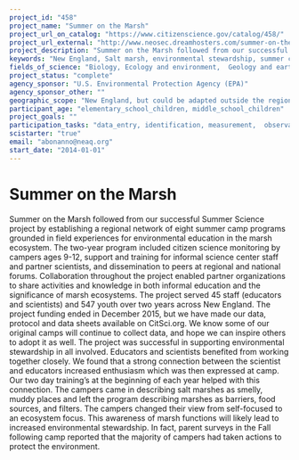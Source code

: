 ```yaml
---
project_id: "458"
project_name: "Summer on the Marsh"
project_url_on_catalog: "https://www.citizenscience.gov/catalog/458/"
project_url_external: "http://www.neosec.dreamhosters.com/summer-on-the-marsh/"
project_description: "Summer on the Marsh followed from our successful Summer Science project by establishing a regional network of eight summer camp programs grounded in field experiences for environmental education in the marsh ecosystem. The two-year program included citizen science monitoring by campers ages 9-12, support and training for informal science center staff and partner scientists, and dissemination to peers at regional and national forums. Collaboration throughout the project enabled partner organizations to share activities and knowledge in both informal education and the significance of marsh ecosystems. The project served 45 staff (educators and scientists) and 547 youth over two years across New England. The project funding ended in December 2015, but we have made our data, protocol and data sheets available on CitSci.org. We know some of our original camps will continue to collect data, and hope we can inspire others to adopt it as well.  The project was successful in supporting environmental stewardship in all involved. Educators and scientists benefited from working together closely. We found that a strong connection between the scientist and educators increased enthusiasm which was then expressed at camp. Our two day training\u2019s at the beginning of each year helped with this connection. The campers came in describing salt marshes as smelly, muddy places and left the program describing marshes as barriers, food sources, and filters. The campers changed their view from self-focused to an ecosystem focus. This awareness of marsh functions will likely lead to increased environmental stewardship. In fact, parent surveys in the Fall following camp reported that the majority of campers had taken actions to protect the environment."
keywords: "New England, Salt marsh, environmental stewardship, summer camp, ages 9-12, ecosystems"
fields_of_science: "Biology, Ecology and environment,  Geology and earth science,  Ocean/water and marine"
project_status: "complete"
agency_sponsor: "U.S. Environmental Protection Agency (EPA)"
agency_sponsor_other: ""
geographic_scope: "New England, but could be adapted outside the region"
participant_age: "elementary_school_children, middle_school_children"
project_goals: ""
participation_tasks: "data_entry, identification, measurement,  observation, specimen_sample_collection"
scistarter: "true"
email: "abonanno@neaq.org"
start_date: "2014-01-01"
---
```


# Summer on the Marsh

Summer on the Marsh followed from our successful Summer Science project by establishing a regional network of eight summer camp programs grounded in field experiences for environmental education in the marsh ecosystem. The two-year program included citizen science monitoring by campers ages 9-12, support and training for informal science center staff and partner scientists, and dissemination to peers at regional and national forums. Collaboration throughout the project enabled partner organizations to share activities and knowledge in both informal education and the significance of marsh ecosystems. The project served 45 staff (educators and scientists) and 547 youth over two years across New England. The project funding ended in December 2015, but we have made our data, protocol and data sheets available on CitSci.org. We know some of our original camps will continue to collect data, and hope we can inspire others to adopt it as well.  The project was successful in supporting environmental stewardship in all involved. Educators and scientists benefited from working together closely. We found that a strong connection between the scientist and educators increased enthusiasm which was then expressed at camp. Our two day training’s at the beginning of each year helped with this connection. The campers came in describing salt marshes as smelly, muddy places and left the program describing marshes as barriers, food sources, and filters. The campers changed their view from self-focused to an ecosystem focus. This awareness of marsh functions will likely lead to increased environmental stewardship. In fact, parent surveys in the Fall following camp reported that the majority of campers had taken actions to protect the environment.
